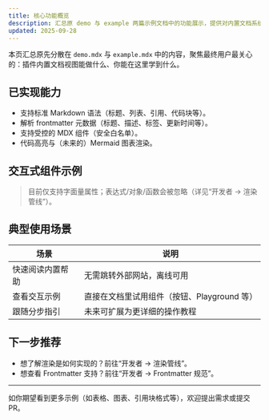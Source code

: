 ```yaml
---
title: 核心功能概览
description: 汇总原 demo 与 example 两篇示例文档中的功能展示，提供对内置文档系统与受控 MDX 组件的直观认识。
updated: 2025-09-28
---
```


本页汇总原先分散在 `demo.mdx` 与 `example.mdx` 中的内容，聚焦最终用户最关心的：插件内置文档视图能做什么、你能在这里学到什么。

## 已实现能力

- 支持标准 Markdown 语法（标题、列表、引用、代码块等）。
- 解析 frontmatter 元数据（标题、描述、标签、更新时间等）。
- 支持受控的 MDX 组件（安全白名单）。
- 代码高亮与（未来的）Mermaid 图表渲染。

## 交互式组件示例

<SimpleButton label="点击我" />
<OcrPlayground initialText="Hello" />

> 目前仅支持字面量属性；表达式/对象/函数会被忽略（详见“开发者 → 渲染管线”）。

## 典型使用场景

| 场景 | 说明 |
| ---- | ---- |
| 快速阅读内置帮助 | 无需跳转外部网站，离线可用 |
| 查看交互示例 | 直接在文档里试用组件（按钮、Playground 等） |
| 跟随分步指引 | 未来可扩展为更详细的操作教程 |

## 下一步推荐

- 想了解渲染是如何实现的？前往“开发者 → 渲染管线”。
- 想查看 Frontmatter 支持？前往“开发者 → Frontmatter 规范”。

---
如你期望看到更多示例（如表格、图表、引用块格式等），欢迎提出需求或提交 PR。
